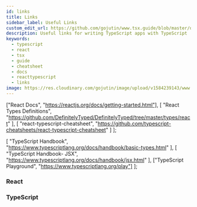 ```yaml
---
id: links
title: Links
sidebar_label: Useful Links
custom_edit_url: https://github.com/gojutin/www.tsx.guide/blob/master/docs/resources/links.mdx
description: Useful links for writing TypeScript apps with TypeScript
keywords:
  - typescript
  - react
  - tsx
  - guide
  - cheatsheet
  - docs
  - reacttypescript
  - links
image: https://res.cloudinary.com/gojutin/image/upload/v1584239143/www.tsx.guide/tsx-guide-logo.png
---
```



  ["React Docs", "https://reactjs.org/docs/getting-started.html"],
  [
    "React Types Definitions",
    "https://github.com/DefinitelyTyped/DefinitelyTyped/tree/master/types/react"
  ],
  [
    "react-typescript-cheatsheet",
    "https://github.com/typescript-cheatsheets/react-typescript-cheatsheet"
  ]
];

  [
    "TypeScript Handbook",
    "https://www.typescriptlang.org/docs/handbook/basic-types.html"
  ],
  [
    "TypeScript Handbook- JSX",
    "https://www.typescriptlang.org/docs/handbook/jsx.html"
  ],
  ["TypeScript Playground", "https://www.typescriptlang.org/play"]
];

### React

<ResourceLinkList links={reactLinks} />

### TypeScript

<ResourceLinkList links={typescriptLinks} />
